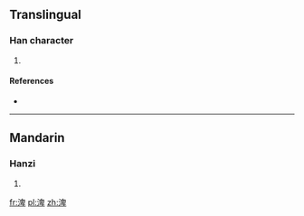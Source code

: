 ==Translingual==

===Han character===
{{Han char|rn=85|rad=水|as=08|sn=11|four=|canj=水竹田十 (EHWJ)}}

# {{defn|Han|sort=水08}}

====References====
* {{Han ref|kx=0633.371|hdz=31652.061|uh=6E12|ud=28178}}

----

==Mandarin==

===Hanzi===
{{cmn-hanzi|pin=[[pì]] ([[pi4]]), [[qīn]] ([[qin1]])|wg=p'i<sup>4</sup>, ch'in<sup>1</sup>}}

# {{defn|lang=cmn|sort=水08}}

[[fr:渒]]
[[pl:渒]]
[[zh:渒]]